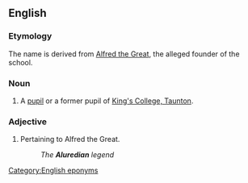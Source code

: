 ==English==

===Etymology===
The name is derived from [[w:Alfred the Great|Alfred the Great]], the alleged founder of the school.

===Noun===
{{en-noun}}

# A [[pupil]] or a former pupil of [[w:King's College, Taunton|King's College, Taunton]].

===Adjective===
{{en-adj}}

# Pertaining to Alfred the Great.
#: ''The '''Aluredian''' legend''

[[Category:English eponyms]]